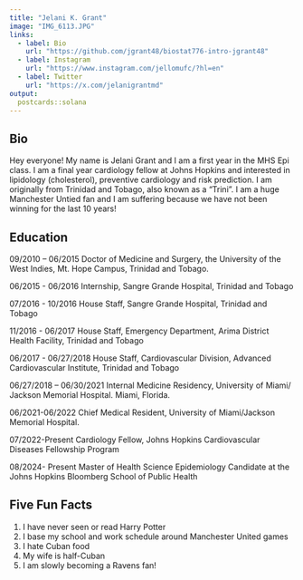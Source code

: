 ```yaml
---
title: "Jelani K. Grant"
image: "IMG_6113.JPG"
links:
  - label: Bio
    url: "https://github.com/jgrant48/biostat776-intro-jgrant48"
  - label: Instagram
    url: "https://www.instagram.com/jellomufc/?hl=en"
  - label: Twitter
    url: "https://x.com/jelanigrantmd"
output:
  postcards::solana
---
```

 
## Bio
Hey everyone! My name is Jelani Grant and I am a first year  in the MHS Epi class. I am a final year cardiology fellow at Johns Hopkins and interested in lipidology (cholesterol), preventive cardiology and risk prediction. I am originally from Trinidad and Tobago, also known as a "Trini". I am a huge Manchester Untied fan and I am suffering because we have not been winning for the last 10 years!

## Education
09/2010 – 06/2015
Doctor of Medicine and Surgery, the University of the West Indies, Mt. Hope Campus, Trinidad and Tobago.

06/2015 - 06/2016
Internship, Sangre Grande Hospital, Trinidad and Tobago

07/2016 - 10/2016
House Staff, Sangre Grande Hospital, Trinidad and Tobago

11/2016 - 06/2017
House Staff, Emergency Department, Arima District Health Facility, Trinidad and Tobago

06/2017 - 06/27/2018
House Staff, Cardiovascular Division, Advanced Cardiovascular Institute, Trinidad and Tobago

06/27/2018 – 06/30/2021
Internal Medicine Residency, University of Miami/ Jackson Memorial Hospital. Miami, Florida.

06/2021-06/2022
Chief Medical Resident, University of Miami/Jackson Memorial Hospital. 

07/2022-Present
Cardiology Fellow, Johns Hopkins Cardiovascular Diseases Fellowship Program

08/2024- Present
Master of Health Science Epidemiology Candidate at the Johns Hopkins Bloomberg School of Public Health

## Five Fun Facts
1. I have never seen or read Harry Potter
2. I base my school and work schedule around Manchester United games
3. I hate Cuban food
4. My wife is half-Cuban
5. I am slowly becoming a Ravens fan!
